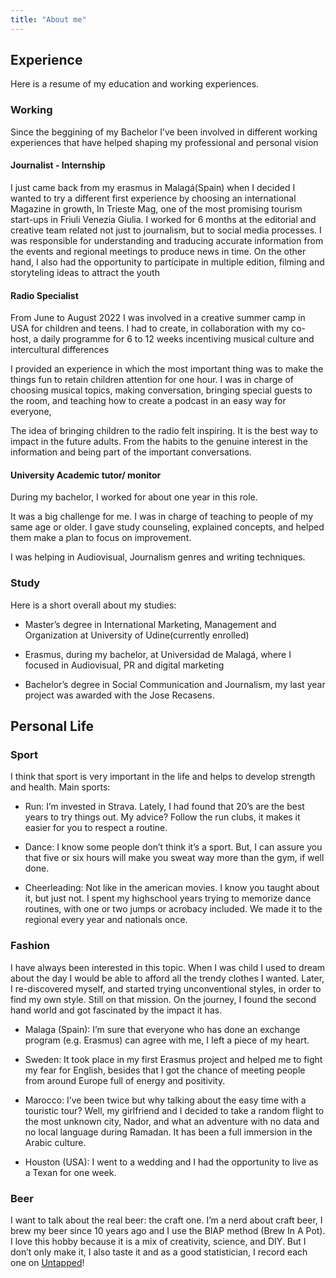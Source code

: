 ```yaml
---
title: "About me"
---
```


## Experience

Here is a resume of my education and working experiences.

### Working

Since the beggining of my Bachelor I've been involved in different working experiences that have helped shaping my professional and personal vision

#### Journalist - Internship

I just came back from my erasmus in Malagá(Spain)  when I decided I wanted to try a different first experience by choosing an international Magazine in growth, In Trieste Mag, one of the most promising tourism start-ups in Friuli Venezia Giulia. I worked for 6 months at the editorial and creative team related not just to journalism, but to social media processes. I was responsible for understanding and traducing accurate information from the events and regional meetings to produce news in time. On the other hand, I also had the opportunity to participate in multiple edition, filming and storyteling ideas to attract the youth

#### Radio Specialist

From June to August 2022 I was involved in a creative summer camp in USA for children and teens. I had to create, in collaboration with my co-host, a daily programme for 6 to 12 weeks incentiving musical culture and intercultural differences

I provided an experience in which the most important thing was to make the things fun to retain children attention for one hour. I was in charge of choosing musical topics, making conversation, bringing special guests to the room, and teaching how to create a podcast in an easy way for everyone,

The idea of bringing children to the radio felt inspiring. It is the best way to impact in the future adults. From the habits to the genuine interest in the information and being part of the important conversations.

#### University Academic tutor/ monitor

During my bachelor, I worked for about one year in this role.

It was a big challenge for me. I was in charge of teaching to people of my same age or older. I gave study counseling, explained concepts, and helped them make a plan to focus on improvement.

I was helping in Audiovisual, Journalism genres and writing techniques.

### Study

Here is a short overall about my studies:

- Master's degree in International Marketing, Management and Organization at University of Udine(currently enrolled)

- Erasmus, during my bachelor, at Universidad de Malagá, where I focused in Audiovisual, PR and digital marketing 

- Bachelor's degree in Social Communication and Journalism, my last year project was awarded with the Jose Recasens.

## Personal Life

### Sport

I think that sport is very important in the life and helps to develop strength and health. Main sports:

- Run: I'm invested in Strava. Lately, I had found that 20's are the best years to try things out. My advice? Follow the run clubs, it makes it easier for you to respect a routine.

- Dance: I know some people don't think it's a sport. But, I can assure you that five or six hours will make you sweat way more than the gym, if well done.

- Cheerleading: Not like in the american movies. I know you taught about it, but just not. I spent my highschool years trying to memorize dance routines, with one or two jumps or acrobacy included. We made it to the regional every year and nationals once.

### Fashion

I have always been interested in this topic. When I was child I used to dream about the day I would be able to afford all the trendy clothes I wanted. Later, I re-discovered myself, and started trying unconventional styles, in order to find my own style. Still on that mission. On the journey, I found the second hand world and got fascinated by the impact it has.

-   Malaga (Spain): I'm sure that everyone who has done an exchange program (e.g. Erasmus) can agree with me, I Ieft a piece of my heart.

-   Sweden: It took place in my first Erasmus project and helped me to fight my fear for English, besides that I got the chance of meeting people from around Europe full of energy and positivity.

-   Marocco: I've been twice but why talking about the easy time with a touristic tour? Well, my girlfriend and I decided to take a random flight to the most unknown city, Nador, and what an adventure with no data and no local language during Ramadan. It has been a full immersion in the Arabic culture.

-   Houston (USA): I went to a wedding and I had the opportunity to live as a Texan for one week.

### Beer

I want to talk about the real beer: the craft one. I'm a nerd about craft beer, I brew my beer since 10 years ago and I use the BIAP method (Brew In A Pot). I love this hobby because it is a mix of creativity, science, and DIY. But I don't only make it, I also taste it and as a good statistician, I record each one on [Untapped](https://untappd.com/user/Erikdeluca)!
